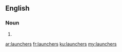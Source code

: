 ==English==

===Noun===
{{head|en}}

# {{plural of|launcher}}

[[ar:launchers]]
[[fr:launchers]]
[[ku:launchers]]
[[my:launchers]]